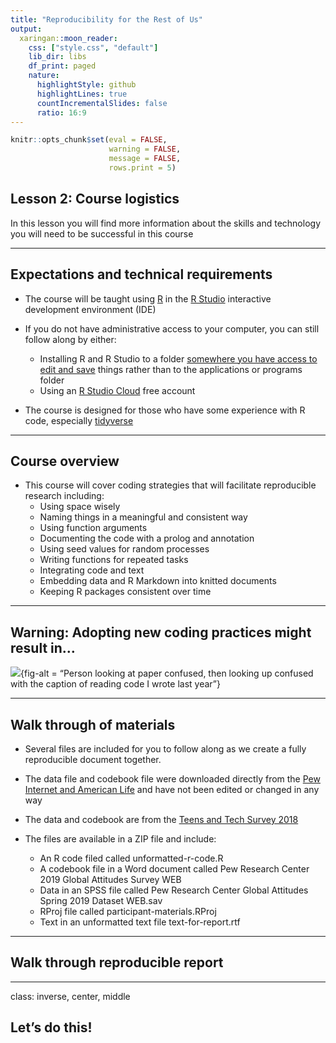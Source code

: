 ```yaml
---
title: "Reproducibility for the Rest of Us"
output:
  xaringan::moon_reader:
    css: ["style.css", "default"]
    lib_dir: libs
    df_print: paged
    nature:
      highlightStyle: github
      highlightLines: true
      countIncrementalSlides: false
      ratio: 16:9
---
```


```r
knitr::opts_chunk$set(eval = FALSE, 
                      warning = FALSE,
                      message = FALSE,
                      rows.print = 5)
```


## Lesson 2: Course logistics

In this lesson you will find more information about the skills and technology you will need to be successful in this course 

---

## Expectations and technical requirements

* The course will be taught using [R](https://cran.r-project.org) in the [R Studio](https://www.rstudio.com) interactive development environment (IDE)

* If you do not have administrative access to your computer, you can still follow along by either: 
    + Installing R and R Studio to a folder [somewhere you have access to edit and save](https://rpubs.com/tomhopper/windows_nonadmin_install) things rather than to the applications or programs folder
    + Using an [R Studio Cloud](https://rstudio.cloud) free account  

* The course is designed for those who have some experience with R code, especially [tidyverse](https://www.tidyverse.org) 

---

## Course overview

* This course will cover coding strategies that will facilitate reproducible research including: 
    + Using space wisely 
    + Naming things in a meaningful and consistent way
    + Using function arguments 
    + Documenting the code with a prolog and annotation
    + Using seed values for random processes 
    + Writing functions for repeated tasks 
    + Integrating code and text 
    + Embedding data and R Markdown into knitted documents 
    + Keeping R packages consistent over time 
    
---

## Warning: Adopting new coding practices might result in...

![](reading-code-i-wrote-last-year.png){fig-alt = "Person looking at paper confused, then looking up confused with the caption of reading code I wrote last year"}

---

## Walk through of materials 

* Several files are included for you to follow along as we create a fully reproducible document together. 

* The data file and codebook file were downloaded directly from the [Pew Internet and American Life](https://www.pewresearch.org/tools-and-resources/) and have not been edited or changed in any way

* The data and codebook are from the [Teens and Tech Survey 2018](https://www.pewresearch.org/internet/dataset/teens-and-tech-survey-2018/) 

* The files are available in a ZIP file and include: 
    + An R code filed called unformatted-r-code.R 
    + A codebook file in a Word document called Pew Research Center 2019 Global Attitudes Survey WEB 
    + Data in an SPSS file called Pew Research Center Global Attitudes Spring 2019 Dataset WEB.sav
    + RProj file called participant-materials.RProj
    + Text in an unformatted text file text-for-report.rtf

---

## Walk through reproducible report


---

class: inverse, center, middle

## Let's do this!




